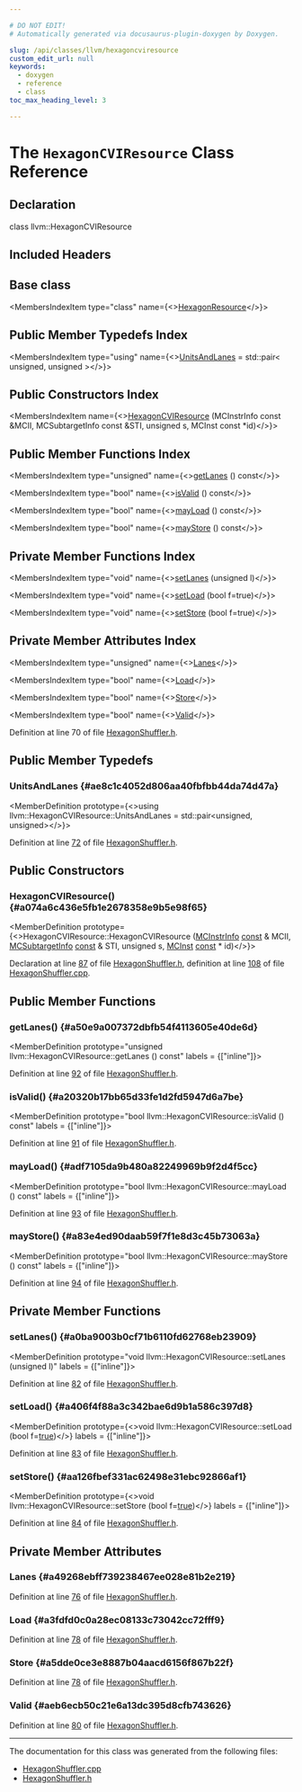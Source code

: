 ```yaml
---

# DO NOT EDIT!
# Automatically generated via docusaurus-plugin-doxygen by Doxygen.

slug: /api/classes/llvm/hexagoncviresource
custom_edit_url: null
keywords:
  - doxygen
  - reference
  - class
toc_max_heading_level: 3

---
```





# The `HexagonCVIResource` Class Reference

<DoxygenPage pluginConfig={pluginConfig}>



## Declaration

<CodeBlock>class llvm::HexagonCVIResource</CodeBlock>

## Included Headers

<IncludesList>
<IncludesListItem
  filePath="Target/Hexagon/MCTargetDesc/HexagonShuffler.h"
  permalink="/docs/api/files/lib/lib/target/lib/target/hexagon/lib/target/hexagon/mctargetdesc/hexagonshuffler-h"
  isLocal="true" />
</IncludesList>

## Base class

<MembersIndex>

<MembersIndexItem
  type="class"
  name={<><a href="/docs/api/classes/llvm/hexagonresource">HexagonResource</a></>}>
</MembersIndexItem>

</MembersIndex>

## Public Member Typedefs Index

<MembersIndex>

<MembersIndexItem
  type="using"
  name={<><a href="#ae8c1c4052d806aa40fbfbb44da74d47a">UnitsAndLanes</a> = std::pair&lt; unsigned, unsigned &gt;</>}>
</MembersIndexItem>

</MembersIndex>

## Public Constructors Index

<MembersIndex>

<MembersIndexItem
  name={<><a href="#a074a6c436e5fb1e2678358e9b5e98f65">HexagonCVIResource</a> (MCInstrInfo const &amp;MCII, MCSubtargetInfo const &amp;STI, unsigned s, MCInst const &#42;id)</>}>
</MembersIndexItem>

</MembersIndex>

## Public Member Functions Index

<MembersIndex>

<MembersIndexItem
  type="unsigned"
  name={<><a href="#a50e9a007372dbfb54f4113605e40de6d">getLanes</a> () const</>}>
</MembersIndexItem>

<MembersIndexItem
  type="bool"
  name={<><a href="#a20320b17bb65d33fe1d2fd5947d6a7be">isValid</a> () const</>}>
</MembersIndexItem>

<MembersIndexItem
  type="bool"
  name={<><a href="#adf7105da9b480a82249969b9f2d4f5cc">mayLoad</a> () const</>}>
</MembersIndexItem>

<MembersIndexItem
  type="bool"
  name={<><a href="#a83e4ed90daab59f7f1e8d3c45b73063a">mayStore</a> () const</>}>
</MembersIndexItem>

</MembersIndex>

## Private Member Functions Index

<MembersIndex>

<MembersIndexItem
  type="void"
  name={<><a href="#a0ba9003b0cf71b6110fd62768eb23909">setLanes</a> (unsigned l)</>}>
</MembersIndexItem>

<MembersIndexItem
  type="void"
  name={<><a href="#a406f4f88a3c342bae6d9b1a586c397d8">setLoad</a> (bool f=true)</>}>
</MembersIndexItem>

<MembersIndexItem
  type="void"
  name={<><a href="#aa126fbef331ac62498e31ebc92866af1">setStore</a> (bool f=true)</>}>
</MembersIndexItem>

</MembersIndex>

## Private Member Attributes Index

<MembersIndex>

<MembersIndexItem
  type="unsigned"
  name={<><a href="#a49268ebff739238467ee028e81b2e219">Lanes</a></>}>
</MembersIndexItem>

<MembersIndexItem
  type="bool"
  name={<><a href="#a3fdfd0c0a28ec08133c73042cc72fff9">Load</a></>}>
</MembersIndexItem>

<MembersIndexItem
  type="bool"
  name={<><a href="#a5dde0ce3e8887b04aacd6156f867b22f">Store</a></>}>
</MembersIndexItem>

<MembersIndexItem
  type="bool"
  name={<><a href="#aeb6ecb50c21e6a13dc395d8cfb743626">Valid</a></>}>
</MembersIndexItem>

</MembersIndex>


Definition at line 70 of file <a href="/docs/api/files/lib/lib/target/lib/target/hexagon/lib/target/hexagon/mctargetdesc/hexagonshuffler-h">HexagonShuffler.h</a>.

<SectionDefinition>

## Public Member Typedefs

### UnitsAndLanes {#ae8c1c4052d806aa40fbfbb44da74d47a}

<MemberDefinition
  prototype={<>using llvm::HexagonCVIResource::UnitsAndLanes =  std::pair&lt;unsigned, unsigned&gt;</>}>

Definition at line <a href="/docs/api/files/lib/lib/target/lib/target/hexagon/lib/target/hexagon/mctargetdesc/hexagonshuffler-h/#l00072">72</a> of file <a href="/docs/api/files/lib/lib/target/lib/target/hexagon/lib/target/hexagon/mctargetdesc/hexagonshuffler-h">HexagonShuffler.h</a>.
</MemberDefinition>

</SectionDefinition>

<SectionDefinition>

## Public Constructors

### HexagonCVIResource() {#a074a6c436e5fb1e2678358e9b5e98f65}

<MemberDefinition
  prototype={<>HexagonCVIResource::HexagonCVIResource (<a href="/docs/api/classes/llvm/mcinstrinfo">MCInstrInfo</a> <a href="/docs/api/files/lib/lib/target/lib/target/aarch64/aarch64promoteconstant-cpp/#a90f8350fecae261c25be85d38b451bff">const</a> &amp; MCII, <a href="/docs/api/classes/llvm/mcsubtargetinfo">MCSubtargetInfo</a> <a href="/docs/api/files/lib/lib/target/lib/target/aarch64/aarch64promoteconstant-cpp/#a90f8350fecae261c25be85d38b451bff">const</a> &amp; STI, unsigned s, <a href="/docs/api/classes/llvm/mcinst">MCInst</a> <a href="/docs/api/files/lib/lib/target/lib/target/aarch64/aarch64promoteconstant-cpp/#a90f8350fecae261c25be85d38b451bff">const</a> &#42; id)</>}>

Declaration at line <a href="/docs/api/files/lib/lib/target/lib/target/hexagon/lib/target/hexagon/mctargetdesc/hexagonshuffler-h/#l00087">87</a> of file <a href="/docs/api/files/lib/lib/target/lib/target/hexagon/lib/target/hexagon/mctargetdesc/hexagonshuffler-h">HexagonShuffler.h</a>, definition at line <a href="/docs/api/files/lib/lib/target/lib/target/hexagon/lib/target/hexagon/mctargetdesc/hexagonshuffler-cpp/#l00108">108</a> of file <a href="/docs/api/files/lib/lib/target/lib/target/hexagon/lib/target/hexagon/mctargetdesc/hexagonshuffler-cpp">HexagonShuffler.cpp</a>.
</MemberDefinition>

</SectionDefinition>

<SectionDefinition>

## Public Member Functions

### getLanes() {#a50e9a007372dbfb54f4113605e40de6d}

<MemberDefinition
  prototype="unsigned llvm::HexagonCVIResource::getLanes () const"
  labels = {["inline"]}>

Definition at line <a href="/docs/api/files/lib/lib/target/lib/target/hexagon/lib/target/hexagon/mctargetdesc/hexagonshuffler-h/#l00092">92</a> of file <a href="/docs/api/files/lib/lib/target/lib/target/hexagon/lib/target/hexagon/mctargetdesc/hexagonshuffler-h">HexagonShuffler.h</a>.
</MemberDefinition>

### isValid() {#a20320b17bb65d33fe1d2fd5947d6a7be}

<MemberDefinition
  prototype="bool llvm::HexagonCVIResource::isValid () const"
  labels = {["inline"]}>

Definition at line <a href="/docs/api/files/lib/lib/target/lib/target/hexagon/lib/target/hexagon/mctargetdesc/hexagonshuffler-h/#l00091">91</a> of file <a href="/docs/api/files/lib/lib/target/lib/target/hexagon/lib/target/hexagon/mctargetdesc/hexagonshuffler-h">HexagonShuffler.h</a>.
</MemberDefinition>

### mayLoad() {#adf7105da9b480a82249969b9f2d4f5cc}

<MemberDefinition
  prototype="bool llvm::HexagonCVIResource::mayLoad () const"
  labels = {["inline"]}>

Definition at line <a href="/docs/api/files/lib/lib/target/lib/target/hexagon/lib/target/hexagon/mctargetdesc/hexagonshuffler-h/#l00093">93</a> of file <a href="/docs/api/files/lib/lib/target/lib/target/hexagon/lib/target/hexagon/mctargetdesc/hexagonshuffler-h">HexagonShuffler.h</a>.
</MemberDefinition>

### mayStore() {#a83e4ed90daab59f7f1e8d3c45b73063a}

<MemberDefinition
  prototype="bool llvm::HexagonCVIResource::mayStore () const"
  labels = {["inline"]}>

Definition at line <a href="/docs/api/files/lib/lib/target/lib/target/hexagon/lib/target/hexagon/mctargetdesc/hexagonshuffler-h/#l00094">94</a> of file <a href="/docs/api/files/lib/lib/target/lib/target/hexagon/lib/target/hexagon/mctargetdesc/hexagonshuffler-h">HexagonShuffler.h</a>.
</MemberDefinition>

</SectionDefinition>

<SectionDefinition>

## Private Member Functions

### setLanes() {#a0ba9003b0cf71b6110fd62768eb23909}

<MemberDefinition
  prototype="void llvm::HexagonCVIResource::setLanes (unsigned l)"
  labels = {["inline"]}>

Definition at line <a href="/docs/api/files/lib/lib/target/lib/target/hexagon/lib/target/hexagon/mctargetdesc/hexagonshuffler-h/#l00082">82</a> of file <a href="/docs/api/files/lib/lib/target/lib/target/hexagon/lib/target/hexagon/mctargetdesc/hexagonshuffler-h">HexagonShuffler.h</a>.
</MemberDefinition>

### setLoad() {#a406f4f88a3c342bae6d9b1a586c397d8}

<MemberDefinition
  prototype={<>void llvm::HexagonCVIResource::setLoad (bool f=<a href="/docs/api/files/lib/lib/analysis/basicaliasanalysis-cpp/#af6d5cafbdfc5313e65d990120021a3ec">true</a>)</>}
  labels = {["inline"]}>

Definition at line <a href="/docs/api/files/lib/lib/target/lib/target/hexagon/lib/target/hexagon/mctargetdesc/hexagonshuffler-h/#l00083">83</a> of file <a href="/docs/api/files/lib/lib/target/lib/target/hexagon/lib/target/hexagon/mctargetdesc/hexagonshuffler-h">HexagonShuffler.h</a>.
</MemberDefinition>

### setStore() {#aa126fbef331ac62498e31ebc92866af1}

<MemberDefinition
  prototype={<>void llvm::HexagonCVIResource::setStore (bool f=<a href="/docs/api/files/lib/lib/analysis/basicaliasanalysis-cpp/#af6d5cafbdfc5313e65d990120021a3ec">true</a>)</>}
  labels = {["inline"]}>

Definition at line <a href="/docs/api/files/lib/lib/target/lib/target/hexagon/lib/target/hexagon/mctargetdesc/hexagonshuffler-h/#l00084">84</a> of file <a href="/docs/api/files/lib/lib/target/lib/target/hexagon/lib/target/hexagon/mctargetdesc/hexagonshuffler-h">HexagonShuffler.h</a>.
</MemberDefinition>

</SectionDefinition>

<SectionDefinition>

## Private Member Attributes

### Lanes {#a49268ebff739238467ee028e81b2e219}

<MemberDefinition
  prototype="unsigned llvm::HexagonCVIResource::Lanes">

Definition at line <a href="/docs/api/files/lib/lib/target/lib/target/hexagon/lib/target/hexagon/mctargetdesc/hexagonshuffler-h/#l00076">76</a> of file <a href="/docs/api/files/lib/lib/target/lib/target/hexagon/lib/target/hexagon/mctargetdesc/hexagonshuffler-h">HexagonShuffler.h</a>.
</MemberDefinition>

### Load {#a3fdfd0c0a28ec08133c73042cc72fff9}

<MemberDefinition
  prototype="bool llvm::HexagonCVIResource::Load">

Definition at line <a href="/docs/api/files/lib/lib/target/lib/target/hexagon/lib/target/hexagon/mctargetdesc/hexagonshuffler-h/#l00078">78</a> of file <a href="/docs/api/files/lib/lib/target/lib/target/hexagon/lib/target/hexagon/mctargetdesc/hexagonshuffler-h">HexagonShuffler.h</a>.
</MemberDefinition>

### Store {#a5dde0ce3e8887b04aacd6156f867b22f}

<MemberDefinition
  prototype="bool llvm::HexagonCVIResource::Store">

Definition at line <a href="/docs/api/files/lib/lib/target/lib/target/hexagon/lib/target/hexagon/mctargetdesc/hexagonshuffler-h/#l00078">78</a> of file <a href="/docs/api/files/lib/lib/target/lib/target/hexagon/lib/target/hexagon/mctargetdesc/hexagonshuffler-h">HexagonShuffler.h</a>.
</MemberDefinition>

### Valid {#aeb6ecb50c21e6a13dc395d8cfb743626}

<MemberDefinition
  prototype="bool llvm::HexagonCVIResource::Valid">

Definition at line <a href="/docs/api/files/lib/lib/target/lib/target/hexagon/lib/target/hexagon/mctargetdesc/hexagonshuffler-h/#l00080">80</a> of file <a href="/docs/api/files/lib/lib/target/lib/target/hexagon/lib/target/hexagon/mctargetdesc/hexagonshuffler-h">HexagonShuffler.h</a>.
</MemberDefinition>

</SectionDefinition>

<hr/>

The documentation for this class was generated from the following files:

<ul>
<li><a href="/docs/api/files/lib/lib/target/lib/target/hexagon/lib/target/hexagon/mctargetdesc/hexagonshuffler-cpp">HexagonShuffler.cpp</a></li>
<li><a href="/docs/api/files/lib/lib/target/lib/target/hexagon/lib/target/hexagon/mctargetdesc/hexagonshuffler-h">HexagonShuffler.h</a></li>
</ul>

</DoxygenPage>
